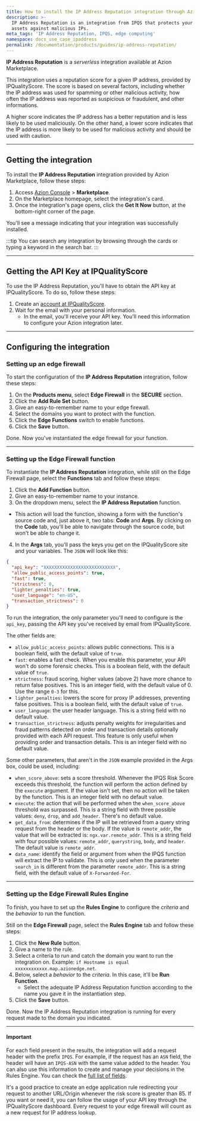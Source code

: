 ```yaml
---
title: How to install the IP Address Reputation integration through Azion Marketplace
description: >-
  IP Address Reputation is an integration from IPQS that protects your online
  assets against malicious IPs.
meta_tags: 'IP Address Reputation, IPQS, edge computing'
namespace: docs_use_case_ipaddress
permalink: /documentation/products/guides/ip-address-reputation/
---
```


**IP Address Reputation** is a *serverless* integration available at Azion Marketplace.

This integration uses a reputation score for a given IP address, provided by IPQualityScore. The score is based on several factors, including whether the IP address was used for spamming or other malicious activity, how often the IP address was reported as suspicious or fraudulent, and other informations.

A higher score indicates the IP address has a better reputation and is less likely to be used maliciously. On the other hand, a lower score indicates that the IP address is more likely to be used for malicious activity and should be used with caution.

---

## Getting the integration

To install the **IP Address Reputation** integration provided by Azion Marketplace, follow these steps:

1. Access [Azion Console](/en/documentation/products/guides/how-to-access-rtm/) > **Marketplace**.
2. On the Marketplace homepage, select the integration's card.
3. Once the integration's page opens, click the **Get It Now** button, at the bottom-right corner of the page.

You'll see a message indicating that your integration was successfully installed.

:::tip
You can search any integration by browsing through the cards or typing a keyword in the search bar.
:::

---

## Getting the API Key at IPQualityScore

To use the IP Address Reputation, you'll have to obtain the API key at IPQualityScore. To do so, follow these steps:

1. Create an [account at IPQualityScore](https://www.ipqualityscore.com/create-account).
2. Wait for the email with your personal information.
    - In the email, you'll receive your API key. You'll need this information to configure your Azion integration later.

---

## Configuring the integration

### Setting up an edge firewall

To start the configuration of the **IP Address Reputation** integration, follow these steps:

1. On the **Products menu**, select **Edge Firewall** in the **SECURE** section.
2. Click the **Add Rule Set** button.
3. Give an easy-to-remember name to your edge firewall.
3. Select the domains you want to protect with the function.
4. Click the **Edge Functions** switch to enable functions.
5. Click the **Save** button.

Done. Now you've instantiated the edge firewall for your function.

---

### Setting up the Edge Firewall function

To instantiate the **IP Address Reputation** integration, while still on the Edge Firewall page, select the **Functions** tab and follow these steps:

1. Click the **Add Function** button.
2. Give an easy-to-remember name to your instance.
3. On the dropdown menu, select the **IP Address Reputation** function.
- This action will load the function, showing a form with the function's source code and, just above it, two tabs: **Code** and **Args**. By clicking on the **Code** tab, you'll be able to navigate through the source code, but won't be able to change it.
4. In the **Args** tab, you'll pass the keys you get on the IPQualityScore site and your variables. The `JSON` will look like this:

```json
{
  "api_key": "XXXXXXXXXXXXXXXXXXXXXXXXXXX",
  "allow_public_access_points": true,
  "fast": true,
  "strictness": 0,
  "lighter_penalties": true,
  "user_language": "en-US",
  "transaction_strictness": 0
}
```

To run the integration, the only parameter you'll need to configure is the `api_key`, passing the API key you've received by email from IPQualityScore.

The other fields are:

- `allow_public_access_points`: allows public connections. This is a boolean field, with the default value of `true`.
- `fast`: enables a fast check. When you enable this parameter, your API won't do some forensic checks. This is a boolean field, with the default value of `true`.
- `strictness`: fraud scoring, higher values (above 2) have more chance to return false positives. This is an integer field, with the default value of 0. Use the range `0-3` for this.
- `lighter_penalties`: lowers the score for proxy IP addresses, preventing false positives. This is a boolean field, with the default value of `true`.
- `user_language`: the user header language. This is a string field with no default value.
- `transaction_strictness`: adjusts penalty weights for irregularities and fraud patterns detected on order and transaction details optionally provided with each API request. This feature is only useful when providing order and transaction details. This is an integer field with no default value.

Some other parameters, that aren't in the `JSON` example provided in the Args box, could be used, including:

- `when_score_above`: sets a score threshold. Whenever the IPQS Risk Score exceeds this threshold, the function will perform the action defined by the `execute` argument. If the value isn't set, then no action will be taken by the function. This is an integer field with no default value.
- `execute`: the action that will be performed when the `when_score_above` threshold was surpassed. This is a string field with three possible values: `deny`, `drop`, and `add_header`. There's no default value.
- `get_data_from`: determines if the IP will be retrieved from a query string request from the header or the body. If the value is `remote_addr`, the value that will be extracted is: `ngx.var.remote_addr`. This is a string field with four possible values: `remote_addr`, `querystring`, `body`, and `header`. The default value is `remote_addr`.
- `data_name`: identify the field or argument from when the IPQS function will extract the IP to validate. This is only used when the parameter `search_in` is different from the parameter `remote_addr`. This is a string field, with the default value of `X-Forwarded-For`.

---

### Setting up the Edge Firewall Rules Engine

To finish, you have to set up the **Rules Engine** to configure the *criteria* and the *behavior* to run the function.

Still on the **Edge Firewall** page, select the **Rules Engine** tab and follow these steps:

1. Click the **New Rule** button.
2. Give a name to the rule.
3. Select a criteria to run and catch the domain you want to run the integration on. Example: `if Hostname is equal xxxxxxxxxxxx.map.azionedge.net`.
4. Below, select a *behavior* to the *criteria*. In this case, it'll be **Run Function**. 
    - Select the adequate IP Address Reputation function according to the name you gave it in the instantiation step.
5. Click the **Save** button.

Done. Now the IP Address Reputation integration is running for every request made to the domain you indicated.

---

#### Important

For each field present in the results, the integration will add a request header with the prefix `IPQS`. For example, if the request has an `ASN` field, the header will have an `IPQS-ASN` with the same value added to the header. You can also use this information to create and manage your decisions in the Rules Engine. You can check the [full list of fields](https://www.ipqualityscore.com/documentation/proxy-detection/overview).

It's a good practice to create an edge application rule redirecting your request to another URL/Origin whenever the risk score is greater than 85. If you want or need it, you can follow the usage of your API key through the IPQualityScore dashboard. Every request to your edge firewall will count as a new request for IP address lookup.




